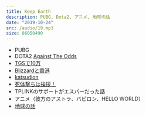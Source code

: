 ```yaml
---
title: Keep Earth
description: PUBG, Dota2, アニメ, 地球の話
date: "2019-10-24"
src: /audio/19.mp3
size: 86050490
---
```


<MP3 src='/audio/19.mp3' />

- PUBG
- DOTA2 [Against The Odds](https://youtu.be/bdgTa9ni4S8)
- [TGSで10万](https://news.yahoo.co.jp/byline/takashikiso/20190917-00142987/)
- [Blizzardと香港](https://beerbrick.com/2019/10/10/news-2019101001/)
- [katsudion](https://game.watch.impress.co.jp/docs/news/1213332.html)
- [死体撃ちは挨拶！](http://blog.esuteru.com/archives/9386263.html)
- TPLINKのサポートがエスパーだった話
- アニメ（彼方のアストラ、バビロン、HELLO WORLD）
- [地球の話](https://www.afpbb.com/articles/-/3248874)